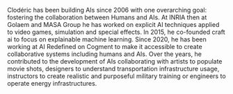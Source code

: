 Clodéric has been building AIs since 2006 with one overarching goal: fostering
the collaboration between Humans and AIs. At INRIA then at Golaem and MASA Group
he has worked on explicit AI techniques applied to video games, simulation and
special effects. In 2015, he co-founded craft ai to focus on explainable machine
learning. Since 2020, he has been working at AI Redefined on Cogment to make it
accessible to create collaborative systems including humans and AIs. Over the
years, he contributed to the development of AIs collaborating with artists to
populate movie shots, designers to understand transportation infrastructure
usage, instructors to create realistic and purposeful military training or
engineers to operate energy infrastructures.
